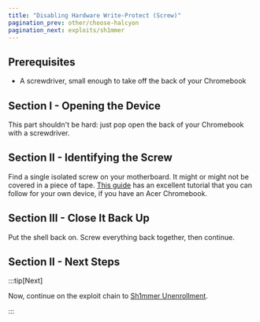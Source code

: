 ```yaml
---
title: "Disabling Hardware Write-Protect (Screw)"
pagination_prev: other/choose-halcyon
pagination_next: exploits/sh1mmer
---
```


## Prerequisites

- A screwdriver, small enough to take off the back of your Chromebook

## Section I - Opening the Device

This part shouldn't be hard: just pop open the back of your Chromebook with a screwdriver.

## Section II - Identifying the Screw

Find a single isolated screw on your motherboard. It might or might not be covered in a piece of tape. [This guide](https://www.youtube.com/watch?v=BG4ZWbimONQ) has an excellent tutorial that you can follow for your own device, if you have an Acer Chromebook.

## Section III - Close It Back Up

Put the shell back on. Screw everything back together, then continue.

## Section II - Next Steps

:::tip[Next]

Now, continue on the exploit chain to [Sh1mmer Unenrollment](../exploits/sh1mmer).

:::